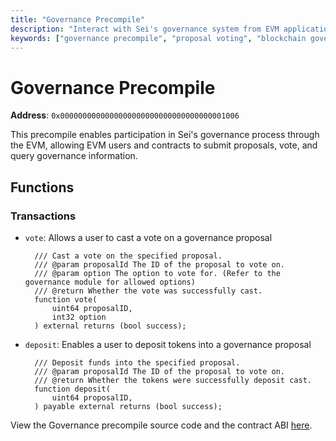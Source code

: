 ```yaml
---
title: "Governance Precompile"
description: "Interact with Sei's governance system from EVM applications using the governance precompile, enabling proposal voting, token deposits, and governance information queries."
keywords: ["governance precompile", "proposal voting", "blockchain governance", "on-chain voting", "evm governance"]
---
```


# Governance Precompile

**Address**: `0x0000000000000000000000000000000000001006`

This precompile enables participation in Sei's governance process through the
EVM, allowing EVM users and contracts to submit proposals, vote, and query
governance information.

## Functions

### Transactions

- `vote`: Allows a user to cast a vote on a governance proposal

  ```solidity copy
    /// Cast a vote on the specified proposal.
    /// @param proposalId The ID of the proposal to vote on.
    /// @param option The option to vote for. (Refer to the governance module for allowed options)
    /// @return Whether the vote was successfully cast.
    function vote(
        uint64 proposalID,
        int32 option
    ) external returns (bool success);
  ```

- `deposit`: Enables a user to deposit tokens into a governance proposal
  ```solidity copy
    /// Deposit funds into the specified proposal.
    /// @param proposalId The ID of the proposal to vote on.
    /// @return Whether the tokens were successfully deposit cast.
    function deposit(
        uint64 proposalID,
    ) payable external returns (bool success);
  ```

<Callout type="info">View the Governance precompile source code and the contract ABI [here](https://github.com/sei-protocol/sei-chain/tree/main/precompiles/gov).</Callout>
